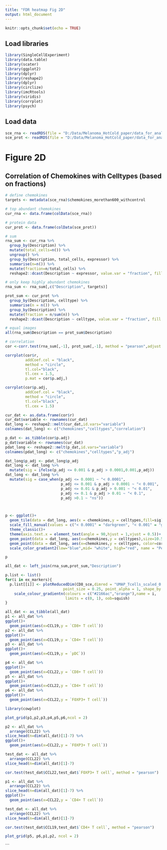---
title: "FDR heatmap Fig 2D"
output: html_document
---

```{r setup, include=FALSE}
knitr::opts_chunk$set(echo = TRUE)
```

## Load libraries

```{r load_libraries, message=FALSE, warning=FALSE}
library(SingleCellExperiment)
library(data.table)
library(scater)
library(ggplot2)
library(dplyr)
library(reshape2)
library(dplyr)
library(circlize)
library(imcRtools)
library(viridis)
library(corrplot)
library(psych)
```

## Load data

```{r load_data}
sce_rna <- readRDS(file = "D:/Data/Melanoma_HotCold_paper/data_for_analysis/sce_RNA.rds")
sce_prot <- readRDS(file = "D:/Data/Melanoma_HotCold_paper/data_for_analysis/sce_protein.rds")
```

# Figure 2D

## Correlation of Chemokines with Celltypes (based on fractions)

```{r Fig_2D_pearson_correlation_chemokines_prot_data, fig.width=12, fig.height=12, }
# define chemokines
targets <- metadata(sce_rna)$chemokines_morethan600_withcontrol

# top abundant chemokines
cur_rna <- data.frame(colData(sce_rna))

# protein data
cur_prot <- data.frame(colData(sce_prot))

# sum
rna_sum <- cur_rna %>%
  group_by(Description) %>%
  mutate(total_cells=n()) %>%
  ungroup() %>%
  group_by(Description, total_cells, expressor) %>%
  summarise(n=n()) %>%
  mutate(fraction=n/total_cells) %>%
  reshape2::dcast(Description ~ expressor, value.var = "fraction", fill = 0) 

# only keep highly abundant chemokines
rna_sum <- rna_sum[,c("Description", targets)]

prot_sum <- cur_prot %>%
  group_by(Description, celltype) %>%
  summarise(n = n()) %>%
  group_by(Description) %>%
  mutate(fraction = n/sum(n)) %>%
  reshape2::dcast(Description ~ celltype, value.var = "fraction", fill = 0)

# equal images
all(rna_sum$Description == prot_sum$Description)

# correlation
cor <-corr.test(rna_sum[,-1], prot_sum[,-1], method = "pearson",adjust = "BH")

corrplot(cor$r, 
         addCoef.col = "black",
         method = "circle",
         tl.col="black",
         tl.cex = 1.5,
         p.mat = cor$p.adj,)

corrplot(cor$p.adj, 
         addCoef.col = "black",
         method = "circle",
         tl.col="black",
         tl.cex = 1.5)
```

```{r, fig.height=7, fig.width=10}
cur_dat <- as.data.frame(cor$r)
cur_dat$variable <- rownames(cur_dat)
dat_long <- reshape2::melt(cur_dat,id.vars="variable")
colnames(dat_long) <- c("chemokines","celltypes","correlation")

p_dat <- as_tibble(cor$p.adj)
p_dat$variable <- rownames(cur_dat)
pdat_long <- reshape2::melt(p_dat,id.vars="variable")
colnames(pdat_long) <- c("chemokines","celltypes","p_adj")

dat_long$p_adj <- pdat_long$p_adj
dat_long <- dat_long %>%
  mutate(sig = ifelse(p_adj <= 0.001 & p_adj > 0.0001,0.001,p_adj))
dat_long <- dat_long %>%
  mutate(sig = case_when(p_adj <= 0.0001 ~ "< 0.0001",
                         p_adj <= 0.001 & p_adj > 0.0001 ~ "< 0.001",
                         p_adj <= 0.01 & p_adj > 0.001 ~ "< 0.01",
                         p_adj <= 0.1 & p_adj > 0.01 ~ "< 0.1",
                         p_adj >0.1 ~ "ns"))



p <- ggplot()+
  geom_tile(data = dat_long, aes(x = chemokines,y = celltypes,fill=sig),color = "gray",size = 0.1, alpha = 0.5)+
  scale_fill_manual(values = c("< 0.0001" = "darkgreen", "< 0.001" = "green3", "< 0.01"="green", "< 0.1" = "lightgray","ns" = "white"), name = "adj p-value" )+
  theme_classic()+
  theme(axis.text.x = element_text(angle = 90,hjust = 1,vjust = 0.5))+
  geom_point(data = dat_long, aes(x=chemokines,y = celltypes),size=10.5, show.legend = FALSE)+
  geom_point(data = dat_long, aes(x=chemokines,y = celltypes, color=correlation),size= 10, shape=19)+
  scale_color_gradient2(low="blue",mid= "white", high="red", name = "Pearson correlation")

p

```


```{r, fig.height=7,fig.width=7}
all_dat <- left_join(rna_sum,prot_sum,"Description")

p.list <- list()
for(i in ex_markers){
  p.list[[i]] <- plotReducedDim(CD8_sce,dimred = "UMAP_Tcells_scaled_0.99",colour_by = i, by_exprs_values = "scaled_0.99", 
                          point_size = 0.25, point_alpha = 1, shape_by = "dysfunction_score") +
    scale_colour_gradientn(colours = c("#2166ac","orange"),name = i,
                           limits = c(0, 1), oob=squish)
}

all_dat <- as_tibble(all_dat)
p1 <- all_dat %>%
ggplot()+
  geom_point(aes(x=CCL19,y = `CD8+ T cell`))
p2 <- all_dat %>%
ggplot()+
  geom_point(aes(x=CCL19,y = `CD4+ T cell`))
p3 <- all_dat %>%
ggplot()+
  geom_point(aes(x=CCL19,y = `pDC`))

p4 <- all_dat %>%
ggplot()+
  geom_point(aes(x=CCL22,y = `CD8+ T cell`))
p5 <- all_dat %>%
ggplot()+
  geom_point(aes(x=CCL22,y = `CD4+ T cell`))
p6 <- all_dat %>%
ggplot()+
  geom_point(aes(x=CCL22,y = `FOXP3+ T cell`))

library(cowplot)

plot_grid(p1,p2,p3,p4,p5,p6,ncol = 2)

p2 <- all_dat %>%
  arrange(CCL22) %>%
slice_head(n=dim(all_dat)[1]-7) %>%
ggplot()+
  geom_point(aes(x=CCL22,y = `FOXP3+ T cell`))

test_dat <- all_dat %>%
  arrange(CCL22) %>%
slice_head(n=dim(all_dat)[1]-7)

cor.test(test_dat$CCL22,test_dat$`FOXP3+ T cell`, method = "pearson")

p1 <- all_dat %>%
  arrange(CCL22) %>%
slice_head(n=dim(all_dat)[1]-7) %>%
ggplot()+
  geom_point(aes(x=CCL22,y = `CD4+ T cell`))

test_dat <- all_dat %>%
  arrange(CCL22) %>%
slice_head(n=dim(all_dat)[1]-7)

cor.test(test_dat$CCL19,test_dat$`CD4+ T cell`, method = "pearson")

plot_grid(p5, p6,p1,p2, ncol = 2)
```
```

